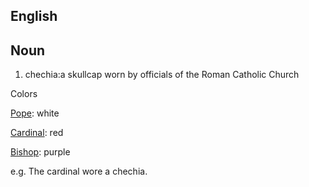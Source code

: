 ==English==
==Noun==
#chechia:a skullcap worn by officials of the Roman Catholic Church

Colors


[[Pope]]: white


[[Cardinal]]: red


[[Bishop]]: purple

e.g. The cardinal wore a chechia.